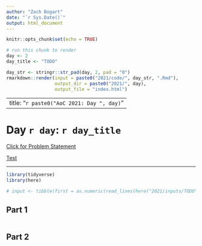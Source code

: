 ```yaml
---
author: "Zach Bogart"
date: "`r Sys.Date()`"
output: html_document
---
```


```r
knitr::opts_chunk$set(echo = TRUE)
```

```r
# run this chunk to render
day <- 2
day_title <- "TODO"

day_str <- stringr::str_pad(day, 2, pad = "0")
rmarkdown::render(input = paste0("2021/code/", day_str, ".Rmd"), 
                  output_dir = paste0("2021/", day),
                  output_file = "index.html")
```

---
title: "`r paste0("AoC 2021: Day ", day)`"
---

# Day `r day`: `r day_title`

[Click for Problem Statement](`r paste0("https://adventofcode.com/2021/day/", day)`)

[Test](/2021/)

---

```r
library(tidyverse)
library(here)
```

```r
# input <- tibble(first = as.numeric(read_lines(here("2021/inputs/TODO"))))
```

## Part 1

```r

```

## Part 2

```r

```

